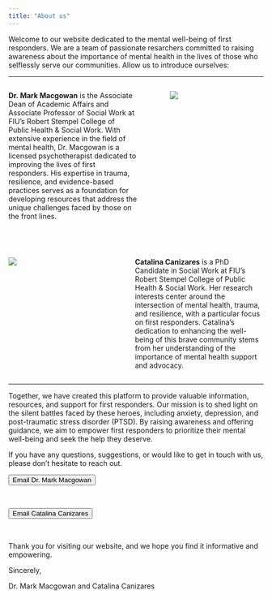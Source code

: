```yaml
---
title: "About us"
---
```


Welcome to our website dedicated to the mental well-being of first responders. We are a team of passionate resarchers committed to raising awareness about the importance of mental health in the lives of those who selflessly serve our communities. Allow us to introduce ourselves:

------------------------------------------------------------------------

::: columns
::: {.column width="55%"}
**Dr. Mark Macgowan** is the Associate Dean of Academic Affairs and Associate Professor of Social Work at FIU's Robert Stempel College of Public Health & Social Work. With extensive experience in the field of mental health, Dr. Macgowan is a licensed psychotherapist dedicated to improving the lives of first responders. His expertise in trauma, resilience, and evidence-based practices serves as a foundation for developing resources that address the unique challenges faced by those on the front lines.
:::

::: {.column width="5%"}
:::

::: {.column width="40%"}
![](images/macgowan.png) 

:::
:::

<br/>

::: columns
::: {.column width="40%"}
![](images/catalina.png) 

:::

::: {.column width="5%"}
:::

::: {.column width="55%"}
**Catalina Canizares** is a PhD Candidate in Social Work at FIU's Robert Stempel College of Public Health & Social Work. Her research interests center around the intersection of mental health, trauma, and resilience, with a particular focus on first responders. Catalina's dedication to enhancing the well-being of this brave community stems from her understanding of the importance of mental health support and advocacy.
:::
:::

------------------------------------------------------------------------

Together, we have created this platform to provide valuable information, resources, and support for first responders. Our mission is to shed light on the silent battles faced by these heroes, including anxiety, depression, and post-traumatic stress disorder (PTSD). By raising awareness and offering guidance, we aim to empower first responders to prioritize their mental well-being and seek the help they deserve.

If you have any questions, suggestions, or would like to get in touch with us, please don't hesitate to reach out.

<button class="action-button" onclick="location.href='mailto:macgowan@fiu.edu';">Email Dr. Mark Macgowan</button>

<br/>

<button class="action-button" onclick="location.href='mailto:ccani007@fiu.edu';">Email Catalina Canizares</button>

<br/>


Thank you for visiting our website, and we hope you find it informative and empowering.

Sincerely,

Dr. Mark Macgowan and Catalina Canizares
